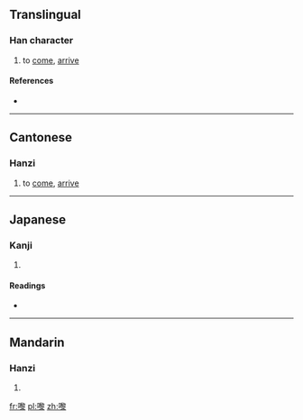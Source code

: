 ==Translingual==

===Han character===
{{Han char|rn=30|rad=口|as=15|sn=18|four=|canj=口竹竹水 (RHHE)|ids=⿰[[口]][[黎]]}}

# {{context|Cantonese|lang=mul}} to [[come]], [[arrive]]

====References====
* {{Han ref|kx=0213.110|dkj=04533|hdz=10700.050|uh=569F|ud=22175}}

----

==Cantonese==

===Hanzi===
{{yue-hanzi|jyut=[[lai2]], [[lai4]], [[lei4]]|y=lai2, lai4, lei4}}

# to [[come]], [[arrive]]

----

==Japanese==

===Kanji===
{{ja-kanji|grade=|rs=口15}}

# {{defn|lang=ja|sort=口15}}

====Readings====
* {{ja-readings|on=[[り]] (ri)|kun=}}

----

==Mandarin==

===Hanzi===
{{cmn-hanzi|pin=[[lí]] ([[li2]])|wg=li<sup>2</sup>}}

# {{defn|lang=cmn|sort=口15}}

[[fr:嚟]]
[[pl:嚟]]
[[zh:嚟]]